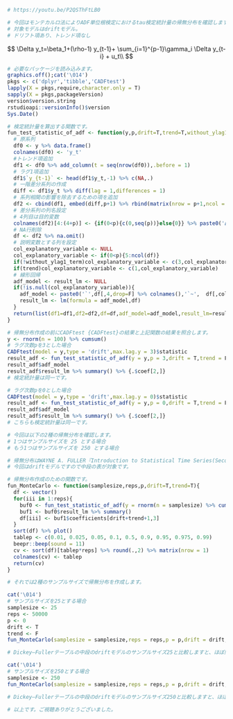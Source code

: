 ```{r}
# https://youtu.be/P2QSThFtLB0

# 今回はモンテカルロ法によりADF単位根検定におけるtau検定統計量の帰無分布を確認します。
# 対象モデルはdriftモデル。
# ドリフト項あり、トレンド項なし
```


$$
\Delta y_t=\beta_1+(\rho-1) y_{t-1}+ \sum_{i=1}^{p-1}\gamma_i \Delta y_{t-i} + u_t\\
$$
```{r}
# 必要なパッケージを読み込みます。
graphics.off();cat('\014')
pkgs <- c('dplyr','tibble','CADFtest')
lapply(X = pkgs,require,character.only = T)
sapply(X = pkgs,packageVersion)
version$version.string
rstudioapi::versionInfo()$version
Sys.Date()
```

```{r}
# 検定統計量を算出する関数です。
fun_test_statistic_of_adf <- function(y,p,drift=T,trend=T,without_ylag1_term=F){
  # 原系列
  df0 <- y %>% data.frame()
  colnames(df0) <- 'y_t'
  #トレンド項追加
  df1 <- df0 %>% add_column(t = seq(nrow(df0)),.before = 1)
  # ラグ1項追加
  df1$`y_{t-1}` <- head(df1$y_t,-1) %>% c(NA,.)
  # 一階差分系列の作成
  diff <- df1$y_t %>% diff(lag = 1,differences = 1)
  # 系列相関の影響を除去するための項を追加
  df2 <- cbind(df1, embed(diff,p+1) %>% rbind(matrix(nrow = p+1,ncol = p+1),.))
  # 差分系列の列名設定
  # 4列目は目的変数
  colnames(df2)[4:(4+p)] <- {if(0<p){c(0,seq(p))}else{0}} %>% paste0('Δy_{t-',.,'}')
  # NA行削除
  df <- df2 %>% na.omit()
  # 説明変数とする列を設定
  col_explanatory_variable <- NULL
  col_explanatory_variable <- if(0<p){5:ncol(df)}
  if(!without_ylag1_term)col_explanatory_variable <- c(3,col_explanatory_variable)
  if(trend)col_explanatory_variable <- c(1,col_explanatory_variable)
  # 線形回帰
  adf_model <- result_lm <- NULL
  if(!is.null(col_explanatory_variable)){
    adf_model <- paste0('`',df[,4,drop=F] %>% colnames(),'`~',  df[,col_explanatory_variable,drop=F] %>% colnames() %>% paste0('`',.,'`',collapse = '+'),ifelse(drift,'+1','+0')) %>% eval()
    result_lm <- lm(formula = adf_model,df)
  }
  return(list(df1=df1,df2=df2,df=df,adf_model=adf_model,result_lm=result_lm,col_explanatory_variable=col_explanatory_variable))
}
```

```{r}
# 帰無分布作成の前にCADFtest {CADFtest}の結果と上記関数の結果を照合します。
y <- rnorm(n = 100) %>% cumsum()
# ラグ次数pを3とした場合
CADFtest(model = y,type = 'drift',max.lag.y = 3)$statistic
result_adf <- fun_test_statistic_of_adf(y = y,p = 3,drift = T,trend = F,without_ylag1_term = F)
result_adf$adf_model
result_adf$result_lm %>% summary() %>% {.$coef[2,]}
# 検定統計量は同一です。

# ラグ次数pを0とした場合
CADFtest(model = y,type = 'drift',max.lag.y = 0)$statistic
result_adf <- fun_test_statistic_of_adf(y = y,p = 0,drift = T,trend = F,without_ylag1_term = F)
result_adf$adf_model
result_adf$result_lm %>% summary() %>% {.$coef[2,]}
# こちらも検定統計量は同一です。
```

```{r}
# 今回は以下の2種の帰無分布を確認します。
# 1つはサンプルサイズを 25 とする場合
# もう1つはサンプルサイズを 250 とする場合
```

```{r}
# 帰無分布はWAYNE A. FULLER『Introduction to Statistical Time Series(Second Edition)』の642ページの表(以降"Dickey–Fullerテーブル")と照合します。
# 今回はdriftモデルですので中段の表が対象です。
```

```{r}
# 帰無分布作成のための関数です。
fun_MonteCarlo <- function(samplesize,reps,p,drift=T,trend=T){
  df <- vector()
  for(iii in 1:reps){
    buf0 <- fun_test_statistic_of_adf(y = rnorm(n = samplesize) %>% cumsum(),p = p,drift = drift,trend = trend)
    buf1 <- buf0$result_lm %>% summary()
    df[iii] <- buf1$coefficients[drift+trend+1,3]
  }
  sort(df) %>% plot()
  tablep <- c(0.01, 0.025, 0.05, 0.1, 0.5, 0.9, 0.95, 0.975, 0.99)
  beepr::beep(sound = 11)
  cv <- sort(df)[tablep*reps] %>% round(.,2) %>% matrix(nrow = 1)
  colnames(cv) <- tablep
  return(cv)
}
```

```{r}
# それでは2種のサンプルサイズで帰無分布を作成します。
```

```{r}
cat('\014')
# サンプルサイズを25とする場合
samplesize <- 25
reps <- 50000
p <- 0
drift <- T
trend <- F
fun_MonteCarlo(samplesize = samplesize,reps = reps,p = p,drift = drift,trend = trend)

# Dickey–Fullerテーブルの中段のdriftモデルのサンプルサイズ25と比較しますと、ほぼ同一です。
```

```{r}
cat('\014')
# サンプルサイズを250とする場合
samplesize <- 250
fun_MonteCarlo(samplesize = samplesize,reps = reps,p = p,drift = drift,trend = trend)

# Dickey–Fullerテーブルの中段のdriftモデルのサンプルサイズ250と比較しますと、ほぼ同一です。

# 以上です。ご視聴ありがとうございました。
```
